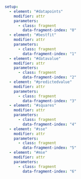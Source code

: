 ```yaml { .animate src="img/027_SSE.svg"}
setup:
  - element: "#datapoints"
    modifier: attr
    parameters:
      - class: fragment
        data-fragment-index: "0"
  - element: "#bestfit"
    modifier: attr
    parameters:
      - class: fragment
        data-fragment-index: "1"
  - element: "#datavalue"
    modifier: attr
    parameters:
      - class: fragment
        data-fragment-index: "2"
  - element: "#predictedvalue"
    modifier: attr
    parameters:
      - class: fragment
        data-fragment-index: "3"
  - element: "#squares"
    modifier: attr
    parameters:
      - class: fragment
        data-fragment-index: "4"
  - element: "#sse"
    modifier: attr
    parameters:
      - class: fragment
        data-fragment-index: "5"
  - element: "#mse"
    modifier: attr
    parameters:
      - class: fragment
        data-fragment-index: "6"
```